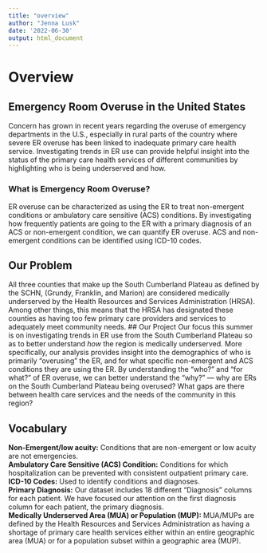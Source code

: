 ```yaml
---
title: "overview"
author: "Jenna Lusk"
date: '2022-06-30'
output: html_document
---
```

# Overview
## **Emergency Room Overuse in the United States**
Concern has grown in recent years regarding the overuse of emergency departments in the U.S., especially in rural parts of the country where severe ER overuse has been linked to inadequate primary care health service. Investigating trends in ER use can provide helpful insight into the status of the primary care health services of different communities by highlighting who is being underserved and how.

### What is Emergency Room Overuse?
ER overuse can be characterized as using the ER to treat non-emergent conditions or ambulatory care sensitive (ACS) conditions. By investigating how frequently patients are going to the ER with a primary diagnosis of an ACS or non-emergent condition, we can quantify ER overuse. ACS and non-emergent conditions can be identified using ICD-10 codes. 

## **Our Problem**
All three counties that make up the South Cumberland Plateau as defined by the SCHN, (Grundy, Franklin, and Marion) are considered medically underserved by the Health Resources and Services Administration (HRSA). Among other things, this means that the HRSA has designated these counties as having too few primary care providers and services to adequately meet community needs. 
## Our Project
Our focus this summer is on investigating trends in ER use from the South Cumberland Plateau so as to better understand *how* the region is medically underserved. More specifically, our analysis provides insight into the demographics of who is primarily “overusing” the ER, and for what specific non-emergent and ACS conditions they are using the ER. By understanding the “who?” and “for what?” of ER overuse, we can better understand the “why?” — why are ERs on the South Cumberland Plateau being overused? What gaps are there between health care services and the needs of the community in this region?

## **Vocabulary**
**Non-Emergent/low acuity:** Conditions that are non-emergent or low acuity are not emergencies.  
**Ambulatory Care Sensitive (ACS) Condition:**  Conditions for which hospitalization can be prevented with consistent outpatient primary care.  
**ICD-10 Codes:** Used to identify conditions and diagnoses.  
**Primary Diagnosis:** Our dataset includes 18 different “Diagnosis” columns for each patient. We have focused our attention on the first diagnosis column for each patient, the primary diagnosis.  
**Medically Underserved Area (MUA) or Population (MUP):**  MUA/MUPs are defined by the Health Resources and Services Administration as having a shortage of primary care health services either within an entire geographic area (MUA) or for a population subset within a geographic area (MUP).  







